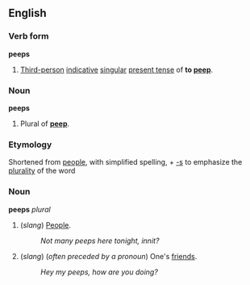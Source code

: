 ==English==
===Verb form===
'''peeps'''

#[[Third-person]] [[indicative]] [[singular]] [[present tense]] of '''to [[peep]]'''.

===Noun===
'''peeps'''

#Plural of '''[[peep]]'''.

===Etymology===
Shortened from [[people]], with simplified spelling, + [[-s]] to emphasize the [[plurality]] of the word

===Noun===
'''peeps''' ''plural''

#(''slang'') [[People]].
#:''Not many peeps here tonight, innit?''
#(''slang'') (''often preceded by a pronoun'') One's [[friend]]s.
#:''Hey my peeps, how are you doing?''